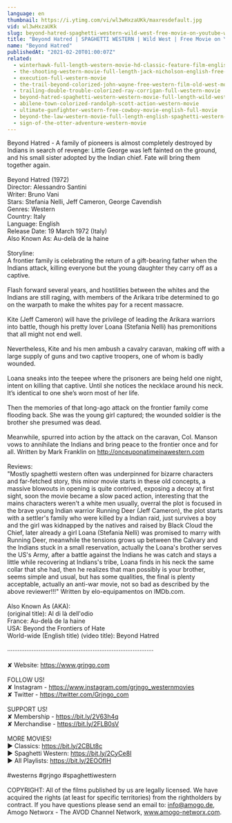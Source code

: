 ```yaml
---
language: en
thumbnail: https://i.ytimg.com/vi/wl3wHxzaUKk/maxresdefault.jpg
vid: wl3wHxzaUKk
slug: beyond-hatred-spaghetti-western-wild-west-free-movie-on-youtube-western-movies
title: "Beyond Hatred | SPAGHETTI WESTERN | Wild West | Free Movie on YouTube | Western Movies"
name: "Beyond Hatred"
publishedAt: "2021-02-20T01:00:07Z"
related:
  - winterhawk-full-length-western-movie-hd-classic-feature-film-english-free-full-westerns
  - the-shooting-western-movie-full-length-jack-nicholson-english-free-full-westerns
  - execution-full-western-movie
  - the-trail-beyond-colorized-john-wayne-free-western-film-old-west-movie
  - trailing-double-trouble-colorized-ray-corrigan-full-western-movie
  - beyond-hatred-spaghetti-western-western-movie-full-length-wild-west
  - abilene-town-colorized-randolph-scott-action-western-movie
  - ultimate-gunfighter-western-free-cowboy-movie-english-full-movie
  - beyond-the-law-western-movie-full-length-english-spaghetti-western-full-free-youtube-movies
  - sign-of-the-otter-adventure-western-movie
---
```


Beyond Hatred - A family of pioneers is almost completely destroyed by Indians in search of revenge: Little George was left fainted on the ground, and his small sister adopted by the Indian chief. Fate will bring them together again.<br />
<br />
Beyond Hatred (1972)<br />
Director: Alessandro Santini<br />
Writer: Bruno Vani<br />
Stars: Stefania Nelli, Jeff Cameron, George Cavendish<br />
Genres: Western <br />
Country: Italy<br />
Language: English<br />
Release Date: 19 March 1972 (Italy) <br />
Also Known As: Au-delà de la haine <br />
<br />
Storyline:<br />
A frontier family is celebrating the return of a gift-bearing father when the Indians attack, killing everyone but the young daughter they carry off as a captive.<br />
<br />
Flash forward several years, and hostilities between the whites and the Indians are still raging, with members of the Arikara tribe determined to go on the warpath to make the whites pay for a recent massacre.<br />
<br />
Kite (Jeff Cameron) will have the privilege of leading the Arikara warriors into battle, though his pretty lover Loana (Stefania Nelli) has premonitions that all might not end well.<br />
<br />
Nevertheless, Kite and his men ambush a cavalry caravan, making off with a large supply of guns and two captive troopers, one of whom is badly wounded.<br />
<br />
Loana sneaks into the teepee where the prisoners are being held one night, intent on killing that captive. Until she notices the necklace around his neck. It’s identical to one she’s worn most of her life.<br />
<br />
Then the memories of that long-ago attack on the frontier family come flooding back. She was the young girl captured; the wounded soldier is the brother she presumed was dead.<br />
<br />
Meanwhile, spurred into action by the attack on the caravan, Col. Manson vows to annihilate the Indians and bring peace to the frontier once and for all.  Written by Mark Franklin on http://onceuponatimeinawestern.com<br />
<br />
Reviews:<br />
"Mostly spaghetti western often was underpinned for bizarre characters and far-fetched story, this minor movie starts in these old concepts, a massive blowouts in opening is quite contrived, exposing a decoy at first sight, soon the movie became a slow paced action, interesting that the mains characters weren't a white men usually, overral the plot is focused in the brave young Indian warrior Running Deer (Jeff Cameron), the plot starts with a settler's family who were killed by a Indian raid, just survives a boy and the girl was kidnapped by the natives and raised by Black Cloud the Chief, later already a girl Loana (Stefania Nelli) was promised to marry with Running Deer, meanwhile the tensions grows up between the Calvary and the Indians stuck in a small reservation, actually the Loana's brother serves the US's Army, after a battle against the Indians he was catch and stays a little while recovering at Indians's tribe, Loana finds in his neck the same collar that she had, then he realizes that man possibly is your brother, seems simple and usual, but has some qualities, the final is plenty acceptable, actually an anti-war movie, not so bad as described by the above reviewer!!!" Written by elo-equipamentos on IMDb.com.<br />
<br />
Also Known As (AKA):<br />
(original title): Al di là dell'odio<br />
France: Au-delà de la haine<br />
USA: Beyond the Frontiers of Hate<br />
World-wide (English title) (video title): Beyond Hatred<br />
<br />
····················································································<br />
<br />
✘ Website: https://www.grjngo.com<br />
<br />
FOLLOW US!<br />
✘ Instagram - https://www.instagram.com/grjngo_westernmovies<br />
✘ Twitter - https://twitter.com/Grjngo_com<br />
<br />
SUPPORT US!<br />
✘ Membership - https://bit.ly/2V63h4q<br />
✘ Merchandise - https://bit.ly/2FLB0sV<br />
<br />
MORE MOVIES! <br />
► Classics: https://bit.ly/2CBLt8c <br />
► Spaghetti Western: https://bit.ly/2CyCe8I <br />
► All Playlists: https://bit.ly/2EOOfIH <br />
<br />
#westerns #grjngo #spaghettiwestern<br />
<br />
COPYRIGHT: All of the films published by us are legally licensed. We have acquired the rights (at least for specific territories) from the rightholders by contract. If you have questions please send an email to: info@amogo.de, Amogo Networx - The AVOD Channel Network, www.amogo-networx.com.